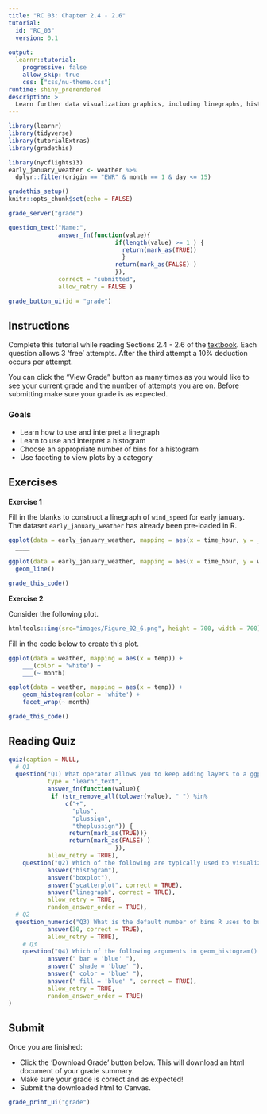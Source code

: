 ```yaml
---
title: "RC 03: Chapter 2.4 - 2.6"
tutorial:
  id: "RC_03"
  version: 0.1
  
output:
  learnr::tutorial:
    progressive: false
    allow_skip: true
    css: ["css/nu-theme.css"]
runtime: shiny_prerendered
description: >
  Learn further data visualization graphics, including linegraphs, histograms, and faceting.
---
```



```r
library(learnr)
library(tidyverse)
library(tutorialExtras)
library(gradethis)

library(nycflights13)
early_january_weather <- weather %>% 
  dplyr::filter(origin == "EWR" & month == 1 & day <= 15)

gradethis_setup()
knitr::opts_chunk$set(echo = FALSE)
```


```r
grade_server("grade")
```

```r
question_text("Name:",
              answer_fn(function(value){
                              if(length(value) >= 1 ) {
                                return(mark_as(TRUE))
                                }
                              return(mark_as(FALSE) )
                              }),
              correct = "submitted",
              allow_retry = FALSE )
```

```r
grade_button_ui(id = "grade")
```

## Instructions

Complete this tutorial while reading Sections 2.4 - 2.6 of the [textbook](https://nustat.github.io/intro-stat-data-sci/02-visualization.html). Each question allows 3 'free' attempts. After the third attempt a 10% deduction occurs per attempt.

You can click the "View Grade" button as many times as you would like to see your current grade and the number of attempts you are on. Before submitting make sure your grade is as expected.

### Goals

- Learn how to use and interpret a linegraph
- Learn to use and interpret a histogram
- Choose an appropriate number of bins for a histogram
- Use faceting to view plots by a category

## Exercises

**Exercise 1**

Fill in the blanks to construct a linegraph of `wind_speed` for early january. The dataset `early_january_weather` has already been pre-loaded in R.

```r
ggplot(data = early_january_weather, mapping = aes(x = time_hour, y = ___)) +
  ____
```

```r
ggplot(data = early_january_weather, mapping = aes(x = time_hour, y = wind_speed)) +
  geom_line()
```

```r
grade_this_code()
```

**Exercise 2**

Consider the following plot.

```r
htmltools::img(src="images/Figure_02_6.png", height = 700, width = 700)
```

Fill in the code below to create this plot.

```r
ggplot(data = weather, mapping = aes(x = temp)) +
    ___(color = 'white') +
    ___(~ month)
```

```r
ggplot(data = weather, mapping = aes(x = temp)) +
    geom_histogram(color = 'white') +
    facet_wrap(~ month)
```

```r
grade_this_code()
```

## Reading Quiz

```r
quiz(caption = NULL,
  # Q1
  question("Q1) What operator allows you to keep adding layers to a ggplot() object?",
           type = "learnr_text",
           answer_fn(function(value){
            if (str_remove_all(tolower(value), " ") %in% 
                c("+", 
                  "plus",
                  "plussign", 
                  "theplussign")) {
                 return(mark_as(TRUE))}
                 return(mark_as(FALSE) )
                              }),
           allow_retry = TRUE),
    question("Q2) Which of the following are typically used to visualize the relationship between two numeric variables? Select all that apply.",
           answer("histogram"),
           answer("boxplot"),
           answer("scatterplot", correct = TRUE),
           answer("linegraph", correct = TRUE),
           allow_retry = TRUE,
           random_answer_order = TRUE), 
  # Q2
  question_numeric("Q3) What is the default number of bins R uses to build a histogram?",
           answer(30, correct = TRUE),
           allow_retry = TRUE),
    # Q3
    question("Q4) Which of the following arguments in geom_histogram() will make the inside (as opposed to the outline) of the bars blue?",
           answer(" bar = 'blue' "),
           answer(" shade = 'blue' "),
           answer(" color = 'blue' "),
           answer(" fill = 'blue' ", correct = TRUE),
           allow_retry = TRUE,
           random_answer_order = TRUE)
) 

```

## Submit

Once you are finished:

-   Click the 'Download Grade' button below. This will download an html document of your grade summary.
-   Make sure your grade is correct and as expected!
-   Submit the downloaded html to Canvas.

```r
grade_print_ui("grade")
```

